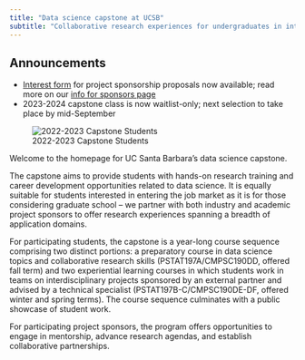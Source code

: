 ```yaml
---
title: "Data science capstone at UCSB"
subtitle: "Collaborative research experiences for undergraduates in interdisciplinary data science, computational science, and statistics"
---
```


::: callout-note
## Announcements

-   [Interest form](https://forms.gle/BQThimQKPAWdDJ2c8) for project sponsorship proposals now available; read more on our [info for sponsors page](info-for-sponsors.qmd)
-   2023-2024 capstone class is now waitlist-only; next selection to take place by mid-September
:::

![2022-2023 Capstone Students](img/2023-group-photo.jpg)

Welcome to the homepage for UC Santa Barbara's data science capstone.

The capstone aims to provide students with hands-on research training and career development opportunities related to data science. It is equally suitable for students interested in entering the job market as it is for those considering graduate school -- we partner with both industry and academic project sponsors to offer research experiences spanning a breadth of application domains.

For participating students, the capstone is a year-long course sequence comprising two distinct portions: a preparatory course in data science topics and collaborative research skills (PSTAT197A/CMPSC190DD, offered fall term) and two experiential learning courses in which students work in teams on interdisciplinary projects sponsored by an external partner and advised by a technical specialist (PSTAT197B-C/CMPSC190DE-DF, offered winter and spring terms). The course sequence culminates with a public showcase of student work.

For participating project sponsors, the program offers opportunities to engage in mentorship, advance research agendas, and establish collaborative partnerships.
